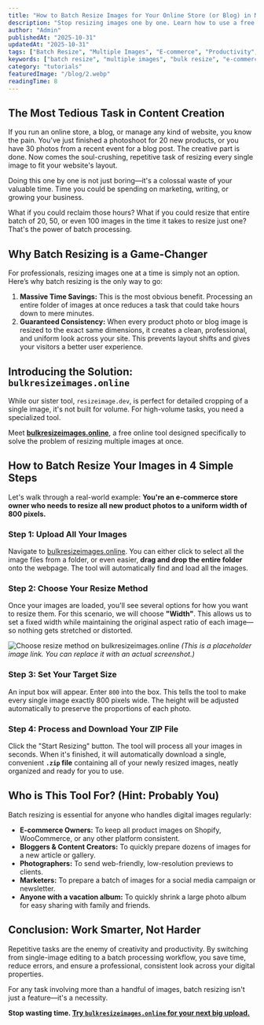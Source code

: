 ```yaml
---
title: "How to Batch Resize Images for Your Online Store (or Blog) in Minutes"
description: "Stop resizing images one by one. Learn how to use a free online batch image resizer to process dozens of photos at once, saving you hours of tedious work. Perfect for e-commerce, bloggers, and photographers."
author: "Admin"
publishedAt: "2025-10-31"
updatedAt: "2025-10-31"
tags: ["Batch Resize", "Multiple Images", "E-commerce", "Productivity", "Online Tool"]
keywords: ["batch resize", "multiple images", "bulk resize", "e-commerce", "productivity", "resize images"]
category: "tutorials"
featuredImage: "/blog/2.webp"
readingTime: 8
---
```


## The Most Tedious Task in Content Creation

If you run an online store, a blog, or manage any kind of website, you know the pain. You've just finished a photoshoot for 20 new products, or you have 30 photos from a recent event for a blog post. The creative part is done. Now comes the soul-crushing, repetitive task of resizing every single image to fit your website's layout.

Doing this one by one is not just boring—it's a colossal waste of your valuable time. Time you could be spending on marketing, writing, or growing your business.

What if you could reclaim those hours? What if you could resize that entire batch of 20, 50, or even 100 images in the time it takes to resize just one? That's the power of batch processing.

## Why Batch Resizing is a Game-Changer

For professionals, resizing images one at a time is simply not an option. Here’s why batch resizing is the only way to go:

1.  **Massive Time Savings:** This is the most obvious benefit. Processing an entire folder of images at once reduces a task that could take hours down to mere minutes.
2.  **Guaranteed Consistency:** When every product photo or blog image is resized to the exact same dimensions, it creates a clean, professional, and uniform look across your site. This prevents layout shifts and gives your visitors a better user experience.

## Introducing the Solution: `bulkresizeimages.online`

While our sister tool, `resizeimage.dev`, is perfect for detailed cropping of a single image, it's not built for volume. For high-volume tasks, you need a specialized tool.

Meet **[bulkresizeimages.online](https://bulkresizeimages.online)**, a free online tool designed specifically to solve the problem of resizing multiple images at once.

## How to Batch Resize Your Images in 4 Simple Steps

Let's walk through a real-world example: **You're an e-commerce store owner who needs to resize all new product photos to a uniform width of 800 pixels.**

### Step 1: Upload All Your Images

Navigate to [bulkresizeimages.online](https://bulkresizeimages.online). You can either click to select all the image files from a folder, or even easier, **drag and drop the entire folder** onto the webpage. The tool will automatically find and load all the images.

### Step 2: Choose Your Resize Method

Once your images are loaded, you'll see several options for how you want to resize them. For this scenario, we will choose **"Width"**. This allows us to set a fixed width while maintaining the original aspect ratio of each image—so nothing gets stretched or distorted.

![Choose resize method on bulkresizeimages.online](https://example.com/bulk-resize-mode-en.jpg)
*(This is a placeholder image link. You can replace it with an actual screenshot.)*

### Step 3: Set Your Target Size

An input box will appear. Enter `800` into the box. This tells the tool to make every single image exactly 800 pixels wide. The height will be adjusted automatically to preserve the proportions of each photo.

### Step 4: Process and Download Your ZIP File

Click the "Start Resizing" button. The tool will process all your images in seconds. When it's finished, it will automatically download a single, convenient **`.zip` file** containing all of your newly resized images, neatly organized and ready for you to use.

## Who is This Tool For? (Hint: Probably You)

Batch resizing is essential for anyone who handles digital images regularly:

*   **E-commerce Owners:** To keep all product images on Shopify, WooCommerce, or any other platform consistent.
*   **Bloggers & Content Creators:** To quickly prepare dozens of images for a new article or gallery.
*   **Photographers:** To send web-friendly, low-resolution previews to clients.
*   **Marketers:** To prepare a batch of images for a social media campaign or newsletter.
*   **Anyone with a vacation album:** To quickly shrink a large photo album for easy sharing with family and friends.

## Conclusion: Work Smarter, Not Harder

Repetitive tasks are the enemy of creativity and productivity. By switching from single-image editing to a batch processing workflow, you save time, reduce errors, and ensure a professional, consistent look across your digital properties.

For any task involving more than a handful of images, batch resizing isn't just a feature—it's a necessity.

**Stop wasting time. [Try `bulkresizeimages.online` for your next big upload.](https://bulkresizeimages.online)**
